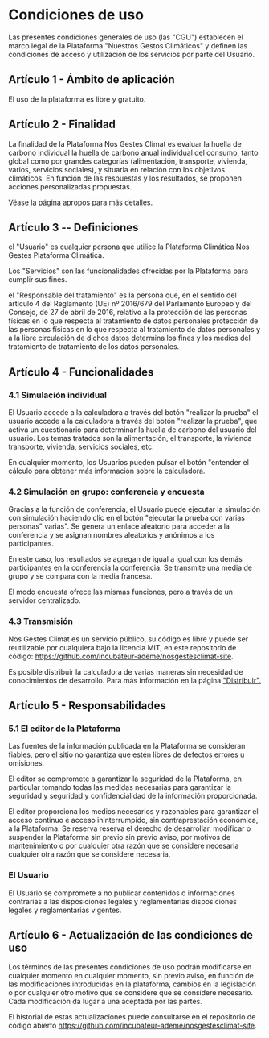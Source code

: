 # Condiciones de uso

Las presentes condiciones generales de uso (las "CGU") establecen
el marco legal de la Plataforma "Nuestros Gestos Climáticos" y definen
las condiciones de acceso y utilización de los servicios por parte del Usuario.

## Artículo 1 - Ámbito de aplicación

El uso de la plataforma es libre y gratuito.

## Artículo 2 - Finalidad

La finalidad de la Plataforma Nos Gestes Climat es evaluar la huella de carbono individual
la huella de carbono anual individual del consumo, tanto global como por grandes categorías
(alimentación, transporte, vivienda, varios, servicios sociales), y situarla en relación con los objetivos climáticos. En
función de las respuestas y los resultados, se proponen acciones personalizadas
propuestas.

Véase <a href="/à-propos">la página apropos</a> para más detalles.

## Artículo 3 -- Definiciones

el "Usuario" es cualquier persona que utilice la Plataforma Climática Nos Gestes
Plataforma Climática.

Los "Servicios" son las funcionalidades ofrecidas por la Plataforma
para cumplir sus fines.

el "Responsable del tratamiento" es la persona que, en el sentido del
artículo 4 del Reglamento (UE) nº 2016/679 del Parlamento Europeo y del
Consejo, de 27 de abril de 2016, relativo a la protección de las personas físicas en lo que respecta al tratamiento de datos personales
protección de las personas físicas en lo que respecta al tratamiento de datos personales y a la libre circulación
de dichos datos determina los fines y los medios del tratamiento de
tratamiento de los datos personales.

## Artículo 4 - Funcionalidades

### 4.1 Simulación individual

El Usuario accede a la calculadora a través del botón "realizar la prueba"
el usuario accede a la calculadora a través del botón "realizar la prueba", que activa un cuestionario para determinar la huella de carbono del usuario
del usuario. Los temas tratados son la alimentación, el transporte, la vivienda
transporte, vivienda, servicios sociales, etc.

En cualquier momento, los Usuarios pueden pulsar el botón "entender el cálculo
para obtener más información sobre la calculadora.

### 4.2 Simulación en grupo: conferencia y encuesta

Gracias a la función de conferencia, el Usuario puede ejecutar la simulación con
simulación haciendo clic en el botón "ejecutar la prueba con varias personas"
varias". Se genera un enlace aleatorio para acceder a la conferencia
y se asignan nombres aleatorios y anónimos a los participantes.

En este caso, los resultados se agregan de igual a igual con los demás participantes en la conferencia
la conferencia. Se transmite una media de grupo y se compara con la
media francesa.

El modo encuesta ofrece las mismas funciones, pero a través de un servidor centralizado.

### 4.3 Transmisión

Nos Gestes Climat es un servicio público, su código es libre y puede ser
reutilizable por cualquiera bajo la licencia MIT, en este repositorio de código: https://github.com/incubateur-ademe/nosgestesclimat-site.

Es posible distribuir la calculadora de varias maneras
sin necesidad de conocimientos de desarrollo. Para más información
en la página
<a href="https://nosgestesclimat.fr/partenaires">"Distribuir".</a>

## Artículo 5 - Responsabilidades

### 5.1 El editor de la Plataforma

Las fuentes de la información publicada en la Plataforma se consideran
fiables, pero el sitio no garantiza que estén libres de defectos
errores u omisiones.

El editor se compromete a garantizar la seguridad de la Plataforma, en particular
tomando todas las medidas necesarias para garantizar la seguridad y
seguridad y confidencialidad de la información proporcionada.

El editor proporciona los medios necesarios y razonables para garantizar el acceso continuo e
acceso ininterrumpido, sin contraprestación económica, a la Plataforma. Se reserva
reserva el derecho de desarrollar, modificar o suspender la Plataforma sin previo
sin previo aviso, por motivos de mantenimiento o por cualquier otra razón que se considere necesaria
cualquier otra razón que se considere necesaria.

### El Usuario

El Usuario se compromete a no publicar contenidos o informaciones contrarias a las disposiciones legales y reglamentarias
disposiciones legales y reglamentarias vigentes.

## Artículo 6 - Actualización de las condiciones de uso

Los términos de las presentes condiciones de uso podrán modificarse en cualquier momento
en cualquier momento, sin previo aviso, en función de las modificaciones introducidas en la
plataforma, cambios en la legislación o por cualquier otro motivo que se considere
que se considere necesario. Cada modificación da lugar a una
aceptada por las partes.

El historial de estas actualizaciones puede consultarse en el repositorio de código abierto https://github.com/incubateur-ademe/nosgestesclimat-site.
